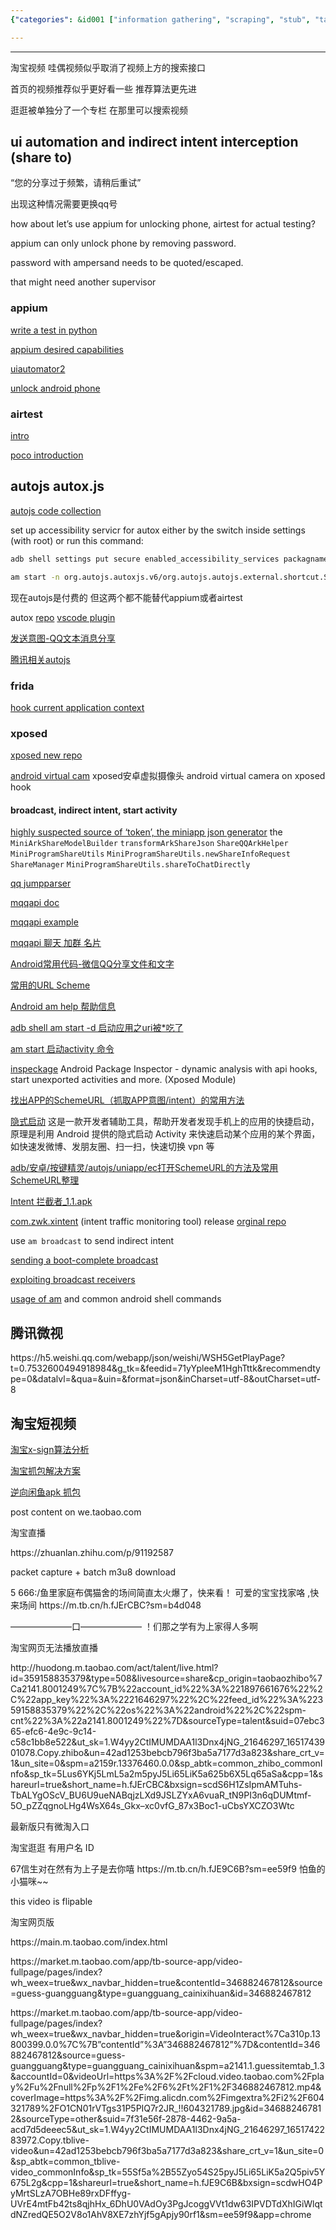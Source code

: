 ```yaml
---
{"categories": &id001 ["information gathering", "scraping", "stub", "taobao", "video"], "category": "Open-source Android Automation", "date": "2023-12-22 23:52:59", "description": "Auto.js is an open-source Android automation tool that allows for quick feature launches in apps like Tencent Weishi and Taobao short videos using Scheme URLs and Intent interception, providing a more streamlined alternative to professional testing tools like Appium or AirTest.", "tags": *id001, "title": "ui automation and indirect intent interception (share to)"}

---
```


------

淘宝视频 哇偶视频似乎取消了视频上方的搜索接口

首页的视频推荐似乎更好看一些 推荐算法更先进

逛逛被单独分了一个专栏 在那里可以搜索视频

## ui automation and indirect intent interception (share to)

"您的分享过于频繁，请稍后重试"

出现这种情况需要更换qq号

how about let's use appium for unlocking phone, airtest for actual testing?

appium can only unlock phone by removing password.

password with ampersand needs to be quoted/escaped.

that might need another supervisor

### appium

[write a test in python](https://appium.github.io/appium/docs/en/2.0/quickstart/test-py/)

[appium desired capabilities](http://appium.io/docs/en/writing-running-appium/caps/index.html#uiautomator2)

[uiautomator2](https://github.com/appium/appium-uiautomator2-driver)

[unlock android phone](https://github.com/appium/appium-android-driver/blob/master/docs/UNLOCK.md)

### airtest

[intro](https://airtest.doc.io.netease.com/en/tutorial/1_quick_start_guide/)

[poco introduction](https://airtest.doc.io.netease.com/en/tutorial/3_Poco_introduction/)

## autojs autox.js

[autojs code collection](https://blog.csdn.net/snailuncle2/article/details/115278704)

set up accessibility servicr for autox either by the switch inside settings (with root) or run this command:

```bash
adb shell settings put secure enabled_accessibility_services packagname/servicename
```

```bash
am start -n org.autojs.autoxjs.v6/org.autojs.autojs.external.shortcut.ShortcutActivity -a android.intent.action.MAIN -e path "/storage/emulated/0/脚本/show_toast.js"
```

现在autojs是付费的 但这两个都不能替代appium或者airtest

autox [repo](https://github.com/kkevsekk1/AutoX/tree/84a1f59135433f40747d18ac0805f1b4682bd032) [vscode plugin](https://github.com/kkevsekk1/Auto.js-VSCode-Extension)

[发送意图-QQ文本消息分享](https://github.com/feifadaima/https-github.com-hyb1996-NoRootScriptDroid/blob/eb4fff77db555ba391aeb39c61d3334f33be38d7/app/src/main/assets/sample/%E5%BA%94%E7%94%A8/%E5%8F%91%E9%80%81%E6%84%8F%E5%9B%BE-QQ%E6%96%87%E6%9C%AC%E6%B6%88%E6%81%AF%E5%88%86%E4%BA%AB.js)

[腾讯相关autojs](https://github.com/zmjjcghome/myAutoX/commit/f98c239ac3051fbd2a87d5913cf42125b9380af6#diff-905b728531cb73538660fa67cdc67dcc170d2e7cc9e7b73ba9b23eb3162aed53)


### frida

[hook current application context](https://github.com/frida/frida-java-bridge/issues/67)

### xposed

[xposed new repo](https://github.com/orgs/Xposed-Modules-Repo/repositories)

[android virtual cam](https://github.com/w2016561536/android_virtual_cam) xposed安卓虚拟摄像头 android virtual camera on xposed hook

#### broadcast, indirect intent, start activity

[highly suspected source of 'token', the miniapp json generator](https://github.com/tsuzcx/qq_apk/blob/dfa4bbb676ea1d1dc583317281980df86420ecb4/com.tencent.mobileqq/classes.jar/com/tencent/mobileqq/mini/share/MiniProgramOpenSdkUtil.java) the `MiniArkShareModelBuilder` `transformArkShareJson` `ShareQQArkHelper` `MiniProgramShareUtils` `MiniProgramShareUtils.newShareInfoRequest` `ShareManager` `MiniProgramShareUtils.shareToChatDirectly`

[qq jumpparser](https://github.com/waterwitness/qooq/blob/e723920ac555e99d5325b1d4024552383713c28d/classes2/com/tencent/mobileqq/utils/JumpParser.java)

[mqqapi doc](https://open.mobile.qq.com/api/mqq/index)

[mqqapi example](https://github.com/Kingcool759/Mydemo/blob/193b3807bcd309f28e45f03351f4d396e0ff726d/app/src/main/java/com/example/mydemo/blog/Case57.java)

[mqqapi 聊天 加群 名片](https://github.com/testacount1/HL4A/blob/fc2bd4289321fec27462aac2ac918d6b91646fe7/%E5%AE%89%E5%8D%93/src/main/java/%E6%94%BE%E8%AF%BE%E5%90%8E%E4%B9%90%E5%9B%AD%E9%83%A8/%E5%AE%89%E5%8D%93/%E5%B7%A5%E5%85%B7/%E9%93%BE%E6%8E%A5%E5%B7%A5%E5%85%B7.java)

[Android常用代码-微信QQ分享文件和文字](https://github.com/zhouzhuo810/BlogBackup/blob/98542d8f153012d38c0dff1d905a777f364566a7/source/_posts/Android%E5%B8%B8%E7%94%A8%E4%BB%A3%E7%A0%81-%E5%BE%AE%E4%BF%A1QQ%E5%88%86%E4%BA%AB%E6%96%87%E4%BB%B6%E5%92%8C%E6%96%87%E5%AD%97.md)

[常用的URL Scheme](https://www.jianshu.com/p/85aeae988443)

[Android am help 帮助信息](http://www.atmcu.com/277.html)

[adb shell am start -d 启动应用之uri被*吃了](https://blog.csdn.net/jack123lian/article/details/78796250)

[am start 启动activity 命令](https://www.jianshu.com/p/ab4bb360df36)

[inspeckage](https://github.com/ac-pm/Inspeckage) Android Package Inspector - dynamic analysis with api hooks, start unexported activities and more. (Xposed Module)

[找出APP的SchemeURL（抓取APP意图/intent）的常用方法](https://segmentfault.com/a/1190000040065334)

[隐式启动](https://www.coolapk.com/apk/xyz.hanks.launchactivity)  这是一款开发者辅助工具，帮助开发者发现手机上的应用的快捷启动，原理是利用 Android 提供的隐式启动 Activity 来快速启动某个应用的某个界面，如快速发微博、发朋友圈、扫一扫，快速切换 vpn 等

[adb/安卓/按键精灵/autojs/uniapp/ec打开SchemeURL的方法及常用SchemeURL整理](https://segmentfault.com/a/1190000040065447)

[Intent 拦截者_1.1.apk](https://474b.com/file/18365508-385607560)

[com.zwk.xintent](https://github.com/Xposed-Modules-Repo/com.zwk.xintent/releases) (intent traffic monitoring tool) release [orginal repo](https://github.com/2Y2s1mple/xintent)

use `am broadcast` to send indirect intent

[sending a boot-complete broadcast](https://riptutorial.com/android/example/18033/generating-a--boot-complete--broadcast)

[exploiting broadcast receivers](https://resources.infosecinstitute.com/topic/android-hacking-security-part-3-exploiting-broadcast-receivers/)

[usage of am](https://blog.csdn.net/yelangjueqi/article/details/43231425) and common android shell commands

## 腾讯微视

https://h5.weishi.qq.com/webapp/json/weishi/WSH5GetPlayPage?t=0.7532600494918984&g_tk=&feedid=71yYpleeM1HghTttk&recommendtype=0&datalvl=&qua=&uin=&format=json&inCharset=utf-8&outCharset=utf-8

## 淘宝短视频

[淘宝x-sign算法分析](https://blog.csdn.net/tiandaochouqin_W/article/details/118225639?spm=1001.2101.3001.6650.1&utm_medium=distribute.wap_relevant.none-task-blog-2~default~BlogCommendFromBaidu~Rate-1-118225639-blog-115668447.wap_blog_relevant_default&depth_1-utm_source=distribute.wap_relevant.none-task-blog-2~default~BlogCommendFromBaidu~Rate-1-118225639-blog-115668447.wap_blog_relevant_default)

[淘宝抓包解决方案](https://blog.csdn.net/junges/article/details/103036012?spm=1001.2101.3001.6650.4&utm_medium=distribute.wap_relevant.none-task-blog-2~default~BlogCommendFromBaidu~Rate-4-103036012-blog-115668447.wap_blog_relevant_default&depth_1-utm_source=distribute.wap_relevant.none-task-blog-2~default~BlogCommendFromBaidu~Rate-4-103036012-blog-115668447.wap_blog_relevant_default)

[逆向闲鱼apk 抓包](https://www.52pojie.cn/forum.php?mod=viewthread&tid=1582470)

post content on we.taobao.com

淘宝直播

https://zhuanlan.zhihu.com/p/91192587

packet capture + batch m3u8 download 

5 666:/鱼里家庭布偶猫舍的场间简直太火爆了，快来看！
可爱的宝宝找家咯 ,快来场间  https://m.tb.cn/h.fJErCBC?sm=b4d048

———————口———————
！们那之学有为上家得人多啊

淘宝网页无法播放直播

http://huodong.m.taobao.com/act/talent/live.html?id=359158835379&type=508&livesource=share&cp_origin=taobaozhibo%7Ca2141.8001249%7C%7B%22account_id%22%3A%221897661676%22%2C%22app_key%22%3A%2221646297%22%2C%22feed_id%22%3A%22359158835379%22%2C%22os%22%3A%22android%22%2C%22spm-cnt%22%3A%22a2141.8001249%22%7D&sourceType=talent&suid=07ebc365-efc6-4e9c-9c14-c58c1bb8e522&ut_sk=1.W4yy2CtIMUMDAA1l3Dnx4jNG_21646297_1651743901078.Copy.zhibo&un=42ad1253bebcb796f3ba5a7177d3a823&share_crt_v=1&un_site=0&spm=a2159r.13376460.0.0&sp_abtk=common_zhibo_commonInfo&sp_tk=5Lus6YKj5LmL5a2m5pyJ5Li65LiK5a625b6X5Lq65aSa&cpp=1&shareurl=true&short_name=h.fJErCBC&bxsign=scdS6H1ZsIpmAMTuhs-TbALYgOScV_BU6U9ueNABqjzLXd9JSLZYxA6vuaR_tN9PI3n6qDUMtmf-5O_pZZqgnoLHg4WsX64s_Gkx--xc0vfG_87x3Boc1-uCbsYXCZO3Wtc

最新版只有微淘入口

淘宝逛逛 有用户名 ID

67信生对在然有为上子是去你嘻 https://m.tb.cn/h.fJE9C6B?sm=ee59f9  怕鱼的小猫咪~~

this video is flipable

淘宝网页版

https://main.m.taobao.com/index.html

https://market.m.taobao.com/app/tb-source-app/video-fullpage/pages/index?wh_weex=true&wx_navbar_hidden=true&contentId=346882467812&source=guess-guangguang&type=guangguang_cainixihuan&id=346882467812

https://market.m.taobao.com/app/tb-source-app/video-fullpage/pages/index?wh_weex=true&wx_navbar_hidden=true&origin=VideoInteract%7Ca310p.13800399.0.0%7C%7B"contentId"%3A"346882467812"%7D&contentId=346882467812&source=guess-guangguang&type=guangguang_cainixihuan&spm=a2141.1.guessitemtab_1.3&accountId=0&videoUrl=https%3A%2F%2Fcloud.video.taobao.com%2Fplay%2Fu%2Fnull%2Fp%2F1%2Fe%2F6%2Ft%2F1%2F346882467812.mp4&coverImage=https%3A%2F%2Fimg.alicdn.com%2Fimgextra%2Fi2%2F604321789%2FO1CN01rVTgs31P5PIQ7r2JR_!!604321789.jpg&id=346882467812&sourceType=other&suid=7f31e56f-2878-4462-9a5a-acd7d5deeec5&ut_sk=1.W4yy2CtIMUMDAA1l3Dnx4jNG_21646297_1651742283972.Copy.tblive-video&un=42ad1253bebcb796f3ba5a7177d3a823&share_crt_v=1&un_site=0&sp_abtk=common_tblive-video_commonInfo&sp_tk=55Sf5a%2B55Zyo54S25pyJ5Li65LiK5a2Q5piv5Y675L2g&cpp=1&shareurl=true&short_name=h.fJE9C6B&bxsign=scdwHO4PyMrtSLzA7OBHe89rxDFffyg-UVrE4mtFb42ts8qjhHx_6DhU0VAdOy3PgJcoggVVt1dw63IPVDTdXhIGiWlqtdNZredQE5O2V8o1AhV8XE7zhYjf5gApjy90rf1&sm=ee59f9&app=chrome


